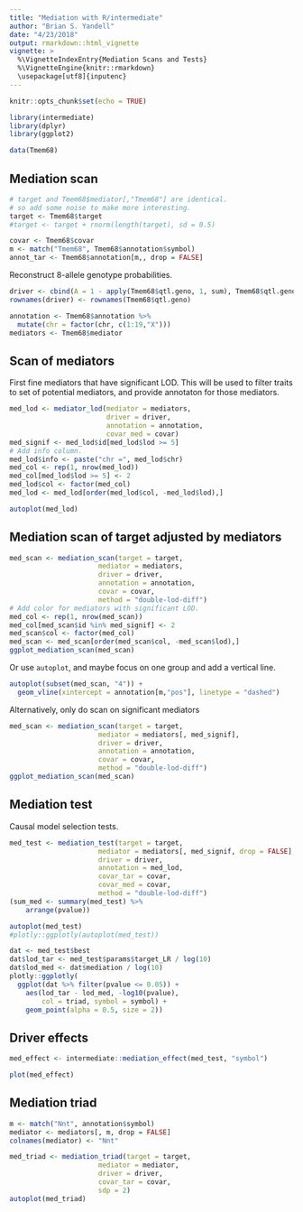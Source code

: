 ```yaml
---
title: "Mediation with R/intermediate"
author: "Brian S. Yandell"
date: "4/23/2018"
output: rmarkdown::html_vignette
vignette: >
  %\VignetteIndexEntry{Mediation Scans and Tests}
  %\VignetteEngine{knitr::rmarkdown}
  \usepackage[utf8]{inputenc}
---
```


```r
knitr::opts_chunk$set(echo = TRUE)
```

```r
library(intermediate)
library(dplyr)
library(ggplot2)
```

```r
data(Tmem68)
```

## Mediation scan

```r
# target and Tmem68$mediator[,"Tmem68"] are identical.
# so add some noise to make more interesting.
target <- Tmem68$target
#target <- target + rnorm(length(target), sd = 0.5)
```

```r
covar <- Tmem68$covar
m <- match("Tmem68", Tmem68$annotation$symbol)
annot_tar <- Tmem68$annotation[m,, drop = FALSE]
```

Reconstruct 8-allele genotype probabilities.

```r
driver <- cbind(A = 1 - apply(Tmem68$qtl.geno, 1, sum), Tmem68$qtl.geno)
rownames(driver) <- rownames(Tmem68$qtl.geno)
```

```r
annotation <- Tmem68$annotation %>%
  mutate(chr = factor(chr, c(1:19,"X")))
mediators <- Tmem68$mediator
```

## Scan of mediators

First fine mediators that have significant LOD. This will be used to filter traits to set of potential mediators, and provide annotaton for those mediators.

```r
med_lod <- mediator_lod(mediator = mediators,
                        driver = driver,
                        annotation = annotation,
                        covar_med = covar)
med_signif <- med_lod$id[med_lod$lod >= 5]
# Add info column.
med_lod$info <- paste("chr =", med_lod$chr)
med_col <- rep(1, nrow(med_lod))
med_col[med_lod$lod >= 5] <- 2
med_lod$col <- factor(med_col)
med_lod <- med_lod[order(med_lod$col, -med_lod$lod),]
```

```r
autoplot(med_lod)
```

## Mediation scan of target adjusted by mediators

```r
med_scan <- mediation_scan(target = target,
                      mediator = mediators,
                      driver = driver,
                      annotation = annotation,
                      covar = covar,
                      method = "double-lod-diff")
# Add color for mediators with significant LOD.
med_col <- rep(1, nrow(med_scan))
med_col[med_scan$id %in% med_signif] <- 2
med_scan$col <- factor(med_col)
med_scan <- med_scan[order(med_scan$col, -med_scan$lod),]
ggplot_mediation_scan(med_scan)
```

Or use `autoplot`, and maybe focus on one group and add a vertical line.

```r
autoplot(subset(med_scan, "4")) +
  geom_vline(xintercept = annotation[m,"pos"], linetype = "dashed")

```

Alternatively, only do scan on significant mediators

```r
med_scan <- mediation_scan(target = target,
                      mediator = mediators[, med_signif],
                      driver = driver,
                      annotation = annotation,
                      covar = covar,
                      method = "double-lod-diff")
ggplot_mediation_scan(med_scan)
```

## Mediation test

Causal model selection tests.

```r
med_test <- mediation_test(target = target,
                      mediator = mediators[, med_signif, drop = FALSE],
                      driver = driver,
                      annotation = med_lod,
                      covar_tar = covar,
                      covar_med = covar,
                      method = "double-lod-diff")
(sum_med <- summary(med_test) %>%
    arrange(pvalue))
```

```r
autoplot(med_test)
#plotly::ggplotly(autoplot(med_test))
```

```r
dat <- med_test$best
dat$lod_tar <- med_test$params$target_LR / log(10)
dat$lod_med <- dat$mediation / log(10)
plotly::ggplotly(
  ggplot(dat %>% filter(pvalue <= 0.05)) +
    aes(lod_tar - lod_med, -log10(pvalue),
        col = triad, symbol = symbol) +
    geom_point(alpha = 0.5, size = 2))
```

## Driver effects

```r
med_effect <- intermediate::mediation_effect(med_test, "symbol")
```

```r
plot(med_effect)
```

## Mediation triad

```r
m <- match("Nnt", annotation$symbol)
mediator <- mediators[, m, drop = FALSE]
colnames(mediator) <- "Nnt"
```

```r
med_triad <- mediation_triad(target = target,
                      mediator = mediator,
                      driver = driver,
                      covar_tar = covar,
                      sdp = 2)
autoplot(med_triad)
```


